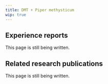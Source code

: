 ---
title: DMT + Piper methysticum
wip: true
---

## Experience reports

This page is still being written.

## Related research publications

This page is still being written.

